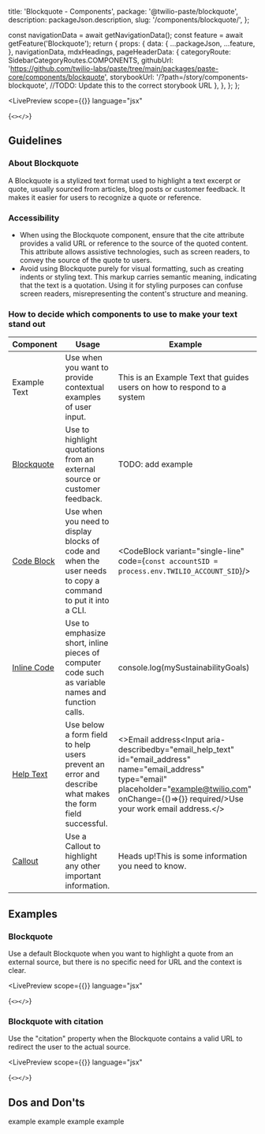 

  title: 'Blockquote - Components',
  package: '@twilio-paste/blockquote',
  description: packageJson.description,
  slug: '/components/blockquote/',
};


  const navigationData = await getNavigationData();
  const feature = await getFeature('Blockquote');
  return {
    props: {
      data: {
        ...packageJson,
        ...feature,
      },
      navigationData,
      mdxHeadings,
      pageHeaderData: {
        categoryRoute: SidebarCategoryRoutes.COMPONENTS,
        githubUrl: 'https://github.com/twilio-labs/paste/tree/main/packages/paste-core/components/blockquote',
        storybookUrl: '/?path=/story/components-blockquote', //TODO: Update this to the correct storybook URL
      },
    },
  };
};

<LivePreview
  scope={{}}
  language="jsx"
>
  {`<></>`}
</LivePreview>

## Guidelines

### About Blockquote

A Blockquote is a stylized text format used to highlight a text excerpt or quote, usually sourced from articles, blog posts or customer feedback. It makes it easier for users to recognize a quote or reference.

### Accessibility

- When using the Blockquote component, ensure that the cite  attribute provides a valid URL or reference to the source of the quoted content. This attribute allows assistive technologies, such as screen readers, to convey the source of the quote to users.
- Avoid using Blockquote purely for visual formatting, such as creating indents or styling text. This markup carries semantic meaning, indicating that the text is a quotation. Using it for styling purposes can confuse screen readers, misrepresenting the content's structure and meaning.

### How to decide which components to use to make your text stand out

Component       | Usage | Example
----------------|-------|-----
Example Text | Use when you want to provide contextual examples of user input. | <ExampleText>This is an Example Text that guides users on how to respond to a system</ExampleText>
[Blockquote](/components/blockquote) | Use to highlight quotations from an external source or customer feedback. | TODO: add example
[Code Block](/components/code-block) | Use when you need to display blocks of code and when the user needs to copy a command to put it into a CLI. | <CodeBlock variant="single-line" code={`const accountSID = process.env.TWILIO_ACCOUNT_SID`}/>
[Inline Code](/components/inline-code) | Use to emphasize short, inline pieces of computer code such as variable names and function calls. | <InlineCode>console.log(mySustainabilityGoals)</InlineCode>
[Help Text](/components/help-text) | Use below a form field to help users prevent an error and describe what makes the form field successful. | <><Label htmlFor="email_address" required>Email address</Label><Input aria-describedby="email_help_text" id="email_address" name="email_address" type="email" placeholder="example@twilio.com" onChange={()=>{}} required/><HelpText id="email_help_text">Use your work email address.</HelpText></>
[Callout](/components/callout) | Use a Callout to highlight any other important information. | <Callout variant='neutral'><CalloutHeading as="h2">Heads up!</CalloutHeading><CalloutText>This is some information you need to know.</CalloutText></Callout>

## Examples

### Blockquote

Use a default Blockquote when you want to highlight a quote from an external source, but there is no specific need for URL and the context is clear.

<LivePreview
  scope={{}}
  language="jsx"
>
  {`<></>`}
</LivePreview>

### Blockquote with citation

Use the "citation" property when the Blockquote contains a valid URL to redirect the user to the actual source.

<LivePreview
  scope={{}}
  language="jsx"
>
  {`<></>`}
</LivePreview>

## Dos and Don'ts

<DoDont>
  <Do title="Do" body="Maintain the integrity of the external reference and refrain from altering its meaning">example</Do>
  <Dont title="Don't" body="Avoid stacking Blockquotes.">example</Dont>
</DoDont>
<DoDont>
  <Do title="Do" body="Use ellipses (…) for omitted text when Blockquotes are longer if you need to make it concise">example</Do>
  <Dont title="Don't" body="Don't use Blockquote for indenting non-quote text content.">example</Dont>
</DoDont>



